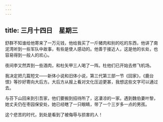 ```yaml
---
---
---
```

title: 三月十四日　星期三
---




舒群不知谁给他寄来了一万元钱，他给我买了一斤猪肉和别的吃的东西，他讲了南泥湾听到一些军队中故事，有些是使人感动的。他善于接近人，这是他的长处，也容易得到一般人的欢心。

夜间李又然弄到一些酒肉，和杜矢甲三人喝了一阵。杜他们已开始去修飞机场。



我决定把几篇短文——新体小说和旧体小说，第三代第三部一节《回家》，《鹿台恨》等抄好寄向大后方。大后方从报上看对文化压迫更甚，我想这些文字可以通过去。

与芬下山回来到引吾家，他们要搬到招待所了，这凄凉的一家。遇到魏伯妻叶黎，她丈夫仍在枣园保安处，她已经瞎了一只眼睛，带了一个三岁多一点的男孩。

这个悲苦的时代，到处是看到了被侮辱与损害的人！